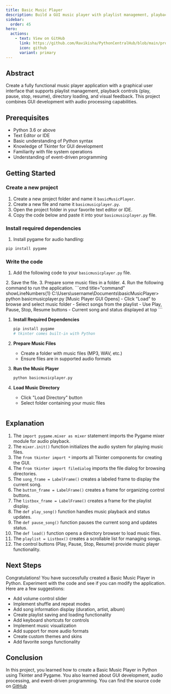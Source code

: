 ```yaml
---
title: Basic Music Player
description: Build a GUI music player with playlist management, playback controls, and directory loading using Tkinter and Pygame
sidebar:
  order: 45
hero:
  actions:
    - text: View on GitHub
      link: https://github.com/Ravikisha/PythonCentralHub/blob/main/projects/beginners/basicmusicplayer.py
      icon: github
      variant: primary
---
```


## Abstract

Create a fully functional music player application with a graphical user interface that supports playlist management, playback controls (play, pause, stop, resume), directory loading, and visual feedback. This project combines GUI development with audio processing capabilities.

## Prerequisites

- Python 3.6 or above
- Text Editor or IDE
- Basic understanding of Python syntax
- Knowledge of Tkinter for GUI development
- Familiarity with file system operations
- Understanding of event-driven programming

## Getting Started

### Create a new project
1. Create a new project folder and name it `basicMusicPlayer`.
2. Create a new file and name it `basicmusicplayer.py`.
3. Open the project folder in your favorite text editor or IDE.
4. Copy the code below and paste it into your `basicmusicplayer.py` file.

### Install required dependencies
1. Install pygame for audio handling:
```bash
pip install pygame
```

### Write the code
1. Add the following code to your `basicmusicplayer.py` file.
<FileCode file="projects/beginners/basicmusicplayer.py" lang="python" title="Basic Music Player" />
2. Save the file.
3. Prepare some music files in a folder.
4. Run the following command to run the application.
```cmd title="command" showLineNumbers{1}
C:\Users\username\Documents\basicMusicPlayer> python basicmusicplayer.py
[Music Player GUI Opens]
- Click "Load" to browse and select music folder
- Select songs from the playlist
- Use Play, Pause, Stop, Resume buttons
- Current song and status displayed at top
```

1. **Install Required Dependencies**
   ```bash
   pip install pygame
   # tkinter comes built-in with Python
   ```

2. **Prepare Music Files**
   - Create a folder with music files (MP3, WAV, etc.)
   - Ensure files are in supported audio formats

3. **Run the Music Player**
   ```bash
   python basicmusicplayer.py
   ```

4. **Load Music Directory**
   - Click "Load Directory" button
   - Select folder containing your music files
   ```

## Explanation

1. The `import pygame.mixer as mixer` statement imports the Pygame mixer module for audio playback.
2. The `mixer.init()` function initializes the audio system for playing music files.
3. The `from tkinter import *` imports all Tkinter components for creating the GUI.
4. The `from tkinter import filedialog` imports the file dialog for browsing directories.
5. The `song_frame = LabelFrame()` creates a labeled frame to display the current song.
6. The `button_frame = LabelFrame()` creates a frame for organizing control buttons.
7. The `listbox_frame = LabelFrame()` creates a frame for the playlist display.
8. The `def play_song()` function handles music playback and status updates.
9. The `def pause_song()` function pauses the current song and updates status.
10. The `def load()` function opens a directory browser to load music files.
11. The `playlist = Listbox()` creates a scrollable list for managing songs.
12. The control buttons (Play, Pause, Stop, Resume) provide music player functionality.

## Next Steps

Congratulations! You have successfully created a Basic Music Player in Python. Experiment with the code and see if you can modify the application. Here are a few suggestions:
- Add volume control slider
- Implement shuffle and repeat modes
- Add song information display (duration, artist, album)
- Create playlist saving and loading functionality
- Add keyboard shortcuts for controls
- Implement music visualization
- Add support for more audio formats
- Create custom themes and skins
- Add favorite songs functionality

## Conclusion

In this project, you learned how to create a Basic Music Player in Python using Tkinter and Pygame. You also learned about GUI development, audio processing, and event-driven programming. You can find the source code on [GitHub](https://github.com/Ravikisha/PythonCentralHub/blob/main/projects/beginners/basicmusicplayer.py)
